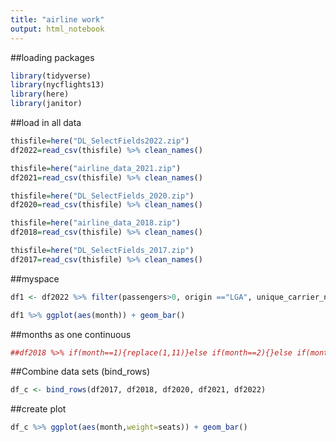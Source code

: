 ```yaml
---
title: "airline work"
output: html_notebook
---
```


##loading packages
```r
library(tidyverse)
library(nycflights13)
library(here)
library(janitor)
```

##load in all data
```r
thisfile=here("DL_SelectFields2022.zip")
df2022=read_csv(thisfile) %>% clean_names()

thisfile=here("airline_data_2021.zip")
df2021=read_csv(thisfile) %>% clean_names()

thisfile=here("DL_SelectFields_2020.zip")
df2020=read_csv(thisfile) %>% clean_names()

thisfile=here("airline_data_2018.zip")
df2018=read_csv(thisfile) %>% clean_names()

thisfile=here("DL_SelectFields_2017.zip")
df2017=read_csv(thisfile) %>% clean_names()
```

##myspace
```r
df1 <- df2022 %>% filter(passengers>0, origin =="LGA", unique_carrier_name == "Spirit Air Lines")

df1 %>% ggplot(aes(month)) + geom_bar()
```
##months as one continuous
```r
##df2018 %>% if(month==1){replace(1,11)}else if(month==2){}else if(month==3){}else if(month==4){}else if(month==5){}
```


##Combine data sets (bind_rows)
```r
df_c <- bind_rows(df2017, df2018, df2020, df2021, df2022)
```

##create plot
```r
df_c %>% ggplot(aes(month,weight=seats)) + geom_bar()
```


